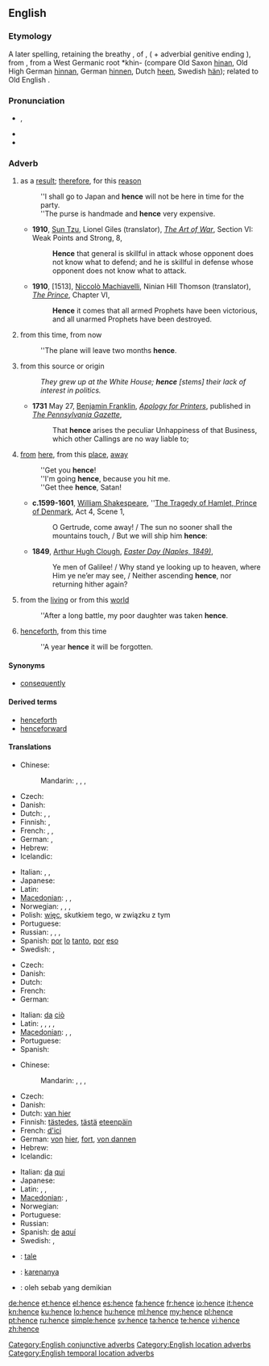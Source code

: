==English==

===Etymology===
A later {{etyl|enm|en}} spelling, retaining the breathy {{term|-s}}, of {{term|hennes|lang=enm}}, ({{term|henne|lang=enm}} + adverbial genitive ending {{term|-s|lang=enm}}), from {{etyl|ang|en}} {{term|heonan||lang=ang|away", "hence}}, from a West Germanic root *khin- (compare Old Saxon [[hinan]], Old High German [[hinnan]], German [[hinnen]], Dutch [[heen]], Swedish [[hän]]); related to Old English {{term|her||lang=ang|here}}.

===Pronunciation===
* {{IPA|/ˈhɛns/}}, {{SAMPA|/"hEns/}}
* {{audio|en-us-hence.ogg|Audio (US)}}
* {{rhymes|ɛns}}

===Adverb===
{{en-adv|-}}

# {{context|conjunctive}} as a [[result]]; [[therefore]], for this [[reason]]
#: ''I shall go to Japan and '''hence''' will not be here in time for the party.
#: ''The purse is handmade and '''hence''' very expensive.
#* '''1910''', [[w:Sun Tzu|Sun Tzu]], Lionel Giles (translator), ''[[s:The Art of War (Sun)/Section VI|The Art of War]]'', Section VI: Weak Points and Strong, 8,
#*: '''Hence''' that general is skillful in attack whose opponent does not know what to defend; and he is skillful in defense whose opponent does not know what to attack.
#* '''1910''', [1513], [[w:Niccolò Machiavelli|Niccolò Machiavelli]], Ninian Hill Thomson (translator), ''[[s:The Prince (Hill Thomson)/Chapter VI|The Prince]]'', Chapter VI,
#*: '''Hence''' it comes that all armed Prophets have been victorious, and all unarmed Prophets have been destroyed.
# {{context|temporal location}} from this time, from now
#: ''The plane will leave two months '''hence'''.
# {{context|location}} from this source or origin
#: ''They grew up at the White House; '''hence''' [stems] their lack of interest in politics.''
#* '''1731''' May 27, [[w:Benjamin Franklin|Benjamin Franklin]], ''[[s:Apology for Printers|Apology for Printers]]'', published in ''[[w:Pennsylvania Gazette|The Pennsylvania Gazette]]'',
#*: That '''hence''' arises the peculiar Unhappiness of that Business, which other Callings are no way liable to;
# {{archaic}} [[from]] [[here]], from this [[place]], [[away]]
#: ''Get you '''hence'''!
#: ''I'm going '''hence''', because you hit me.
#: ''Get thee '''hence''', Satan!
#* '''c.1599-1601''', [[w:William Shakespeare|William Shakespeare]], ''[[s:The Tragedy of Hamlet, Prince of Denmark/Act 4|The Tragedy of Hamlet, Prince of Denmark]], Act 4, Scene 1,
#*: O Gertrude, come away! / The sun no sooner shall the mountains touch, / But we will ship him '''hence''':
#* '''1849''', [[w:Arthur Hugh Clough|Arthur Hugh Clough]], ''[[s:Easter Day (Naples, 1849)|Easter Day (Naples, 1849)]]'',
#*: Ye men of Galilee! / Why stand ye looking up to heaven, where Him ye ne’er may see, / Neither ascending '''hence''', nor returning hither again?
# {{archaic}} from the [[living]] or from this [[world]]
#: ''After a long battle, my poor daughter was taken '''hence'''.
# {{archaic}} [[henceforth]], from this time
#: ''A year '''hence''' it will be forgotten.

====Synonyms====
* {{sense|as a result; therefore, for this reason}} [[consequently]]

====Derived terms====
* [[henceforth]]
* [[henceforward]]

====Translations====
{{trans-top|as a result, therefore}}
* Chinese:
*: Mandarin: {{t|zh|所以|tr=suǒyǐ|sc=Hani}}, {{t|zh|因此|tr=yīncǐ|sc=Hani}}, {{t|zh|於是|sc=Hani}}, {{t|zh|于是|tr=yúshì|sc=Hani}}
* Czech: {{t-|cs|tudíž}}
* Danish: {{t-|da|derfor}}
* Dutch: {{t+|nl|derhalve}}, {{t+|nl|dus}}, {{t+|nl|bijgevolg}}
* Finnish: {{t+|fi|joten}}, {{t+|fi|siksi}}
* French: {{t+|fr|ainsi}}, {{t+|fr|donc}}, {{t|fr|par conséquent}}
* German: {{t+|de|daher}}, {{t+|de|deshalb}}
* Hebrew: {{t|he|לכן|tr=lakhén}}
* Icelandic: {{t+|is|þess vegna}}
{{trans-mid}}
* Italian: {{t-|it|perciò}},  {{t+|it|dunque}},  {{t+|it|quindi}}
* Japanese: {{t|ja|それ故に|tr=それゆえに, sore-yue-ni)|sc=Jpan}}
* Latin: {{t|la|ergo}}
* [[Macedonian]]: {{t|mk|значи|tr=znáči}},  {{t|mk|затоа|tr=zátoa}},  {{t|mk|според тоа|tr=spóred tóa}}
* Norwegian: {{t|no|herav}}, {{t|no|av}} {{t|no|dette}} {{t|no|følger}}, {{t|no|derfor}}, {{t|no|derav}}
* Polish: [[więc]], skutkiem tego, w związku z tym
* Portuguese: {{t+|pt|portanto}}
* Russian: {{t|ru|следовательно|tr=slédovatel’no|sc=Cyrl}}, {{t|ru|поэтому|tr=poétomu|sc=Cyrl}}, {{t|ru|потому|tr=potomú|sc=Cyrl}}, {{t|ru|значит|tr=znáčit|sc=Cyrl}}
* Spanish: [[por]] [[lo]] [[tanto]], [[por]] [[eso]]
* Swedish: {{t+|sv|därför}}, {{t|sv|följaktligen}}
{{trans-bottom}}

{{trans-top|from this source or origin}}
* Czech: {{t-|cs|odtud}}
* Danish: {{t-|da|deraf}}
* Dutch: {{t-|nl|vandaar}}
* French: {{t|fr|d'où}}
* German: {{t+|de|demnach}}
{{trans-mid}}
* Italian: [[da]] [[ciò]]
* Latin: {{t|la| inde}}, {{t|la|abhinc}}, {{t|la|ex eo tempore}}, {{t|la|istinc}}, {{t|la|ab eo tempore}}
* [[Macedonian]]: {{t|mk|значи|tr=znáči}},  {{t|mk|затоа|tr=zátoa}},  {{t|mk|заради тоа|tr=záradi tóa}}
* Portuguese: {{t+|pt|daí}}
* Spanish: {{t|es|de ahí}}
{{trans-bottom}}

{{trans-top|from here}}
* Chinese:
*: Mandarin: {{t|zh|從這裡|sc=Hani}}, {{t|zh|从这里|tr=cóng zhèlǐ|sc=Hani}}, {{t|zh|從這兒|sc=Hani}}, {{t|zh|从这儿|tr=cóng zhèr|sc=Hani}}
* Czech: {{t-|cs|odtud}}
* Danish: {{t-|da|heden}}
* Dutch: [[van hier]]
* Finnish: [[tästedes]], [[tästä]] [[eteenpäin]]
* French: [[d']][[ici]]
* German: [[von]] [[hier]], [[fort]], [[von dannen]]
* Hebrew: {{t|he|מכאן|tr=mikán|sc=Hebr}}
* Icelandic: {{t|is|héðan}}
{{trans-mid}}
* Italian: [[da]] [[qui]]
* Japanese: {{t|ja|ここから|tr=koko-kara|sc=Jpan}}
* Latin: {{t|la|hinc}}, {{t|la|ex hoc loco}}, {{t|la|post }}
* [[Macedonian]]: {{t|mk|оттука|tr=óttuka}},  {{t|mk|одовде|tr=ódovde}}
* Norwegian: {{t|no|herfra}}
* Portuguese: {{t+|pt|daqui}}
* Russian: {{t+|ru|отсюда|tr=otsjúda}}
* Spanish: [[de]] [[aquí]]
* Swedish: {{t+|sv|hädanefter}}, {{t+|sv|härav}}
{{trans-bottom}}

{{checktrans-top}}
* {{ttbc|io}}: [[tale]]
* {{ttbc|id}}: [[karenanya]]
* {{ttbc|ms}}: oleh sebab yang demikian
{{trans-bottom}}

[[Category:English conjunctive adverbs]]
[[Category:English location adverbs]]
[[Category:English temporal location adverbs]]

[[de:hence]]
[[et:hence]]
[[el:hence]]
[[es:hence]]
[[fa:hence]]
[[fr:hence]]
[[io:hence]]
[[it:hence]]
[[kn:hence]]
[[ku:hence]]
[[lo:hence]]
[[hu:hence]]
[[ml:hence]]
[[my:hence]]
[[pl:hence]]
[[pt:hence]]
[[ru:hence]]
[[simple:hence]]
[[sv:hence]]
[[ta:hence]]
[[te:hence]]
[[vi:hence]]
[[zh:hence]]